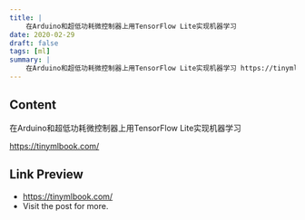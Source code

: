 ```yaml
---
title: |
    在Arduino和超低功耗微控制器上用TensorFlow Lite实现机器学习
date: 2020-02-29
draft: false
tags: [ml]
summary: |
    在Arduino和超低功耗微控制器上用TensorFlow Lite实现机器学习 https://tinymlbook.com/
---
```


## Content

在Arduino和超低功耗微控制器上用TensorFlow Lite实现机器学习

https://tinymlbook.com/

## Link Preview

- https://tinymlbook.com/
- Visit the post for more.
